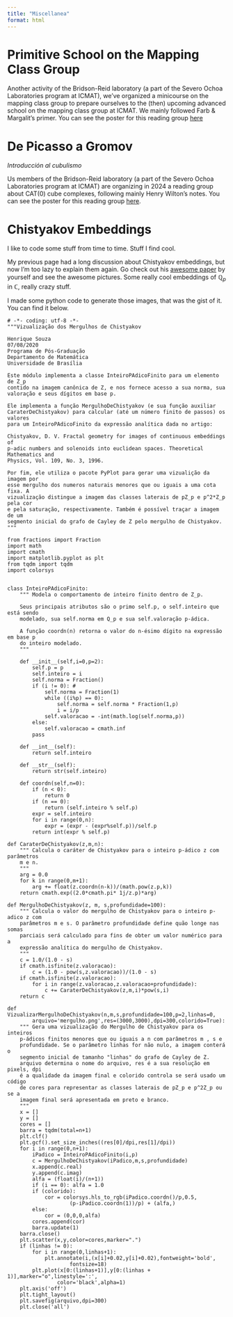 ```yaml
---
title: "Miscellanea"
format: html
---
```


# Primitive School on the Mapping Class Group

Another activity of the Bridson-Reid laboratory (a part of the Severo Ochoa Laboratories program at ICMAT), we've organized a minicourse on the mapping class group to prepare ourselves to the (then) upcoming advanced school on the mapping class group at ICMAT. We mainly followed Farb & Margalit's primer. You can see the poster for this reading group [here](/resources/primitiveschoolposter.pdf)

# De Picasso a Gromov
*Introducción al cubulismo*

Us members of the Bridson-Reid laboratory (a part of the Severo Ochoa Laboratories program at ICMAT) are organizing in 2024 a reading group about $\mathrm{CAT}(0)$ cube complexes, following mainly Henry Wilton's notes. You can see the poster for this reading group [here](/resources/picasogromovposter.pdf).

# Chistyakov Embeddings

I like to code some stuff from time to time. Stuff I find cool.

My previous page had a long discussion about Chistyakov embeddings, but now I'm too lazy to explain them again. Go check out his [awesome paper](https://arxiv.org/abs/math/0202089) by yourself and see the awesome pictures. Some really cool embeddings of $\mathbb{Q}_p$ in $\mathbb{C}$, really crazy stuff.

I made some python code to generate those images, that was the gist of it. You can find it below.

```.python
# -*- coding: utf-8 -*-
"""Vizualização dos Mergulhos de Chistyakov

Henrique Souza
07/08/2020
Programa de Pós-Graduação
Departamento de Matemática
Universidade de Brasília

Este módulo implementa a classe InteiroPAdicoFinito para um elemento de Z_p
contido na imagem canônica de Z, e nos fornece acesso a sua norma, sua 
valoração e seus dígitos em base p.

Ele implementa a função MergulhoDeChistyakov (e sua função auxiliar 
CaraterDeChistyakov) para calcular (até um número finito de passos) os valores
para um InteiroPAdicoFinito da expressão analítica dada no artigo:

Chistyakov, D. V. Fractal geometry for images of continuous embeddings of
p-adic numbers and solenoids into euclidean spaces. Theoretical Mathematics and
Physics, Vol. 109, No. 3, 1996.

Por fim, ele utiliza o pacote PyPlot para gerar uma vizualição da imagem por 
esse mergulho dos numeros naturais menores que ou iguais a uma cota fixa. A
vizualização distingue a imagem das classes laterais de pZ_p e p^2*Z_p pela cor
e pela saturação, respectivamente. Também é possível traçar a imagem de um
segmento inicial do grafo de Cayley de Z pelo mergulho de Chistyakov.
"""

from fractions import Fraction
import math
import cmath
import matplotlib.pyplot as plt
from tqdm import tqdm
import colorsys


class InteiroPAdicoFinito:
	""" Modela o comportamento de inteiro finito dentro de Z_p.

	Seus principais atributos são o primo self.p, o self.inteiro que está sendo
	modelado, sua self.norma em Q_p e sua self.valoração p-ádica.

	A função coordn(n) retorna o valor do n-ésimo dígito na expressão em base p
	do inteiro modelado.
	"""

	def __init__(self,i=0,p=2):
		self.p = p
		self.inteiro = i
		self.norma = Fraction()
		if (i != 0): #
			self.norma = Fraction(1)
			while ((i%p) == 0):
				self.norma = self.norma * Fraction(1,p)
				i = i/p
			self.valoracao = -int(math.log(self.norma,p))
		else:
			self.valoracao = cmath.inf
		pass

	def __int__(self):
		return self.inteiro

	def __str__(self):
		return str(self.inteiro)

	def coordn(self,n=0):
		if (n < 0):
			return 0
		if (n == 0):
			return (self.inteiro % self.p) 
		expr = self.inteiro
		for i in range(0,n):
			expr = (expr - (expr%self.p))/self.p
		return int(expr % self.p)

def CaraterDeChistyakov(z,m,n):
	""" Calcula o caráter de Chistyakov para o inteiro p-ádico z com parâmetros
	m e n.
	"""
	arg = 0.0
	for k in range(0,m+1):
		arg += float(z.coordn(n-k))/(math.pow(z.p,k))
	return cmath.exp((2.0*cmath.pi* 1j/z.p)*arg)

def MergulhoDeChistyakov(z, m, s,profundidade=100):
	""" Calcula o valor do mergulho de Chistyakov para o inteiro p-adico z com
	parâmetros m e s. O parâmetro profundidade define quão longe nas somas 
	parciais será calculado para fins de obter um valor numérico para a 
	expressão analítica do mergulho de Chistyakov.
	"""
	c = 1.0/(1.0 - s)
	if cmath.isfinite(z.valoracao):
		c = (1.0 - pow(s,z.valoracao))/(1.0 - s)
	if cmath.isfinite(z.valoracao):
		for i in range(z.valoracao,z.valoracao+profundidade):
			c += CaraterDeChistyakov(z,m,i)*pow(s,i)
	return c

def VizualizarMergulhoDeChistyakov(n,m,s,profundidade=100,p=2,linhas=0,
		arquivo='mergulho.png',res=(3000,3000),dpi=300,colorido=True):
	""" Gera uma vizualização do Mergulho de Chistyakov para os inteiros
	p-ádicos finitos menores que ou iguais a n com parâmetros m , s e 
	profundidade. Se o parâmetro linhas for não nulo, a imagem conterá o 
	segmento inicial de tamanho "linhas" do grafo de Cayley de Z.
	arquivo determina o nome do arquivo, res é a sua resolução em pixels, dpi
	é a qualidade da imagem final e colorido controla se será usado um código
	de cores para representar as classes laterais de pZ_p e p^2Z_p ou se a 
	imagem final será apresentada em preto e branco.
	"""
	x = []
	y = []
	cores = []
	barra = tqdm(total=n+1)
	plt.clf()
	plt.gcf().set_size_inches((res[0]/dpi,res[1]/dpi))
	for i in range(0,n+1):
		iPadico = InteiroPAdicoFinito(i,p)
		c = MergulhoDeChistyakov(iPadico,m,s,profundidade)
		x.append(c.real)
		y.append(c.imag)
		alfa = (float(i)/(n+1))
		if (i == 0): alfa = 1.0
		if (colorido):
			cor = colorsys.hls_to_rgb(iPadico.coordn()/p,0.5,
					(p-iPadico.coordn(1))/p) + (alfa,)
		else:
			cor = (0,0,0,alfa)
		cores.append(cor)
		barra.update(1)
	barra.close()
	plt.scatter(x,y,color=cores,marker=".")
	if (linhas != 0):
		for i in range(0,linhas+1):
			plt.annotate(i,(x[i]+0.02,y[i]+0.02),fontweight='bold',
					fontsize=18)
		plt.plot(x[0:(linhas+1)],y[0:(linhas + 1)],marker="o",linestyle=':',
				color='black',alpha=1)
	plt.axis('off')
	plt.tight_layout()
	plt.savefig(arquivo,dpi=300)
	plt.close('all')
```